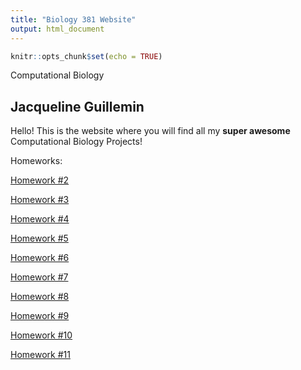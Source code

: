 ```yaml
---
title: "Biology 381 Website"
output: html_document
---
```


```r
knitr::opts_chunk$set(echo = TRUE)
```

Computational Biology

## Jacqueline Guillemin
Hello! This is the website where you will find all my **super awesome** Computational Biology Projects!




Homeworks:

[Homework #2](Homework_02.html)

[Homework #3](Homework_3.html)

[Homework #4](Homework_4.html)

[Homework #5](Homework_5.html)

[Homework #6](Homework_6.html)

[Homework #7](Homework_7.html)

[Homework #8](Homework_8.html)

[Homework #9](Homework_9.html)

[Homework #10](Homework_10.html)

[Homework #11](Homewor_11.html)

